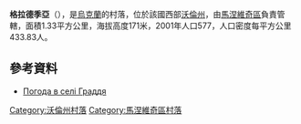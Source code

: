 {{coord|51|10|7|N|25|33|38|E|scale:30000|display=title}}

'''格拉德季亞'''（{{lang-uk|Граддя}}），是[[烏克蘭|烏克蘭]]的村落，位於該國西部[[沃倫州|沃倫州]]，由[[馬涅維奇區|馬涅維奇區]]負責管轄，面積1.33平方公里，海拔高度171米，2001年人口577，人口密度每平方公里433.83人。

==參考資料==
* [http://weather.in.ua/ua/volynskaja/5791 Погода в селі Граддя] {{Wayback|url=http://weather.in.ua/ua/volynskaja/5791 |date=20201025083932 }}

[[Category:沃倫州村落|Category:沃倫州村落]]
[[Category:馬涅維奇區村落|Category:馬涅維奇區村落]]


{{Volyn-geo-stub}}